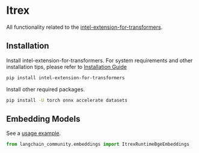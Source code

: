 # Itrex

All functionality related to the [intel-extension-for-transformers](https://github.com/intel/intel-extension-for-transformers).

## Installation

Install intel-extension-for-transformers. For system requirements and other installation tips, please refer to [Installation Guide](https://github.com/intel/intel-extension-for-transformers/blob/main/docs/installation.md)

```bash
pip install intel-extension-for-transformers
```

Install other required packages.

```bash
pip install -U torch onnx accelerate datasets
```

## Embedding Models

See a [usage example](/docs/integrations/text_embedding/itrex).

```python
from langchain_community.embeddings import ItrexRuntimeBgeEmbeddings
```
